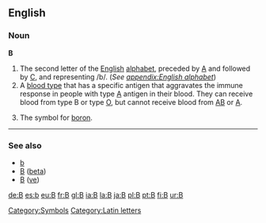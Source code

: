 == English ==
[[Category:Symbols]]
[[Category:Latin letters]]
=== Noun ===
'''B''' 
#The second letter of the [[English]] [[alphabet]], preceded by [[A]] and followed by [[C]], and representing /b/. (''See [[appendix:English alphabet]]'')
#A [[blood type]] that has a specific antigen that aggravates the immune response in people with type [[A]] antigen in their blood.  They can receive blood from type B or type [[O]], but cannot receive blood from [[AB]] or [[A]].
#{{chemistry}}The symbol for [[boron]].

----
===See also===
*[[b]]
*[[Β]] ([[beta]])
*[[В]] ([[ve]])


[[de:B]]
[[es:b]]
[[eu:B]]
[[fr:B]]
[[gl:B]]
[[ia:B]]
[[la:B]]
[[ja:B]]
[[pl:B]]
[[pt:B]]
[[fi:B]]
[[ur:B]]
